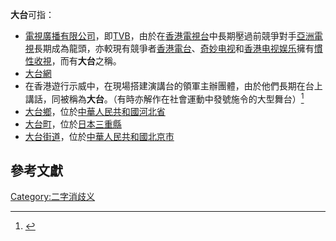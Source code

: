 '''大台'''可指：
*[[電視廣播有限公司|電視廣播有限公司]]，即[[TVB|TVB]]，由於在[[香港電視台|香港電視台]]中長期壓過前競爭對手[[亞洲電視|亞洲電視]]長期成為龍頭，亦較現有競爭者[[香港電台|香港電台]]、[[奇妙电视|奇妙电视]]和[[香港电视娱乐|香港电视娱乐]]擁有[[慣性收視|慣性收視]]，而有'''大台'''之稱。
*[[大台網|大台網]]
*在香港遊行示威中，在現場搭建演講台的領軍主辦團體，由於他們長期在台上講話，同被稱為'''大台'''。（有時亦解作在社會運動中發號施令的大型舞台）<ref>{{Cite web |url=http://the-sun.on.cc/cnt/news/20141122/00410_020.html |title=SUN奇古怪：SUN潮語：【大台】 |access-date=2017-04-05 |archive-date=2017-04-05 |archive-url=https://web.archive.org/web/20170405170957/http://the-sun.on.cc/cnt/news/20141122/00410_020.html |dead-url=no }}</ref>
*[[大台鄉|大台鄉]]，位於[[中華人民共和國|中華人民共和國]][[河北省|河北省]]
*[[大台町|大台町]]，位於[[日本|日本]][[三重縣|三重縣]]
*[[大台街道|大台街道]]，位於[[中華人民共和國|中華人民共和國]][[北京市|北京市]]

==參考文獻==
{{reflist}}
{{disambig}}
[[Category:二字消歧义|Category:二字消歧义]]
